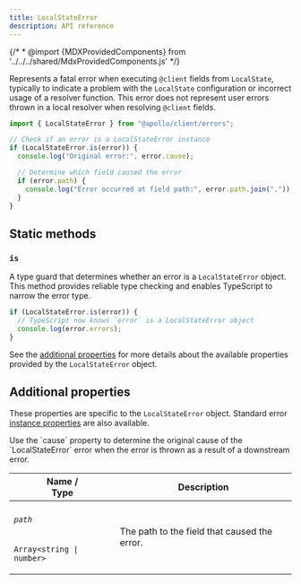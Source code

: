 ```yaml
---
title: LocalStateError
description: API reference
---
```


{/* * @import {MDXProvidedComponents} from '../../../shared/MdxProvidedComponents.js' */}

Represents a fatal error when executing `@client` fields from `LocalState`, typically to indicate a problem with the `LocalState` configuration or incorrect usage of a resolver function. This error does not represent user errors thrown in a local resolver when resolving `@client` fields.

```ts
import { LocalStateError } from "@apollo/client/errors";

// Check if an error is a LocalStateError instance
if (LocalStateError.is(error)) {
  console.log("Original error:", error.cause);

  // Determine which field caused the error
  if (error.path) {
    console.log("Error occurred at field path:", error.path.join("."));
  }
}
```

## Static methods

### `is`

A type guard that determines whether an error is a `LocalStateError` object. This method provides reliable type checking and enables TypeScript to narrow the error type.

```ts
if (LocalStateError.is(error)) {
  // TypeScript now knows `error` is a LocalStateError object
  console.log(error.errors);
}
```

See the [additional properties](#additional-properties) for more details about the available properties provided by the `LocalStateError` object.

## Additional properties

These properties are specific to the `LocalStateError` object. Standard error [instance properties](https://developer.mozilla.org/en-US/docs/Web/JavaScript/Reference/Global_Objects/Error#instance_properties) are also available.

<Tip>
  Use the `cause` property to determine the original cause of the
  `LocalStateError` error when the error is thrown as a result of a downstream
  error.
</Tip>

<table class="field-table">
  <thead>
    <tr>
      <th>Name /<br/>Type</th>
      <th>Description</th>
    </tr>
  </thead>

<tbody>

<tr>
<td>

###### `path`

`Array<string | number>`

</td>
<td>

The path to the field that caused the error.

</td>
</tr>

</tbody>
</table>
